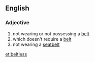==English==

===Adjective===
{{en-adj|-}}
# not wearing or not possessing a [[belt]]
# which doesn't require a [[belt]]
# not wearing a [[seatbelt]]

[[et:beltless]]